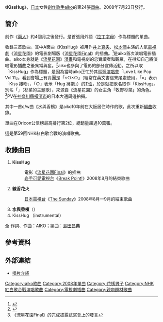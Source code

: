 {{Infobox Single
| Name       = KissHug
| Artist     = [[aiko|aiko]]
| Album      = [[BABY_(aiko專輯)|BABY]]
| Released   = 2008年7月23日
| Format     = 
| Recorded   = 21分38秒
| Genre      = [[J-POP|J-POP]]
| Length     =
| Label      = [[PONY_CANYON|PONY CANYON]]
| Writer     = [[aiko|aiko]]
| Producer   = [[千葉篤史|千葉篤史]]、[[島田昌典|島田昌典]]
| Reviews    = 
| Chart position =* 週間最高排行第2位（[[Oricon公信榜|Oricon]]）
* 2008年度年間排行第67位（[[Oricon公信榜|Oricon]]）
| Certification  = 金（[[日本唱片協會|日本唱片協會]]）
| Last single = [[兩人_(aiko單曲)|兩人]]<br />（2008年）
| This single = '''KissHug''' <br />（2008年）
| Next single = [[milk/嘆息之吻|milk／嘆息之吻]]<br />（2009年）
}}
《'''KissHug'''》，[[日本|日本]]女性[[創作歌手|創作歌手]][[aiko|aiko]]的第24張[[單曲|單曲]]。2008年7月23日發行。

==簡介==
前作《[[兩人_(aiko單曲)|兩人]]》約4個月之後發行。是首張用外語（[[拉丁字母|拉丁字母]]）作為標題的單曲。

收錄三首歌曲。其中A面曲《KissHug》被用作[[井上真央|井上真央]]、[[松本潤|松本潤]]主演的人氣[[日本電視劇|電視劇]]《[[流星花園_(日本電視劇)|流星花園]]》的電影劇場版《[[流星花園F|流星花園Final]]》的插曲。<ref>[http://oops-music.com/info/view_news.html?nid=39433 {{lang|ja|aiko シングル「KissHug」7月23日リリース・・・映画「花より男子ファイナル」挿入歌}}]{{dead link|date=2017年11月 |bot=InternetArchiveBot |fix-attempted=yes }}</ref>是aiko首次演唱電影插曲。aiko本身就是《[[流星花園|流星花園]]》[[漫畫|漫畫]]和電視劇的忠實讀者和觀眾，在得知自己將演唱電影插曲之後異常興奮。<ref>{{Cite web |url=http://ent.163.com/08/0722/10/4HEUCI9V00031NJO.html |title=《花样男子》继续大卖 井上真央奔赴冲绳庆祝 |accessdate=2011-01-02 |archive-date=2008-12-30 |archive-url=https://web.archive.org/web/20081230191503/http://ent.163.com/08/0722/10/4HEUCI9V00031NJO.html |dead-url=no }}</ref>aiko也參與了電影的部分宣傳活動。之所以取「KissHug」作為標題，是因為當時aiko正忙於其巡迴[[演唱會|演唱會]]「Love Like Pop Vol.11」，看到會場上有賣團是「×○×○」（經常在英文書信末尾處使用，「×」表示「Kiss 接吻」，「○」表示「Hug 擁抱」）的[[T恤|T恤]]，於是就把歌名取作「KissHug」。別名「{{lang|ja|つくしのテーマ}}」（杉菜的主題歌），來源自《流星花園》的女主角「牧野杉菜」的角色。<ref>《流星花園Final》的完成披露試寫會上的發言</ref>PV在[[神奈川縣|神奈川縣]][[橫濱市|橫濱市]]的日本大通周邊拍攝。

其中一首c/w曲《水與香檳》是aiko10年前在大阪居住時作的歌，此次重新[[編曲|編曲]]收錄。

單曲在Oricon公信榜最高排行第2位，總銷量超過10萬張。

這是第59回NHK紅白歌合戰的演唱歌曲。

==收錄曲目==
# '''KissHug'''
#: 電影《[[流星花園F|流星花園Final]]》的插曲
#: [[岩手可愛電視台|岩手可愛電視台]]《[[Break_Point!|Break Point!]]》2008年8月的結束歌曲
# '''線香花火'''
#: [[日本電視台|日本電視台]]《[[The_Sunday|The Sunday]]》2008年8月—9月的結束歌曲
# '''水與香檳'''（{{lang|ja|水とシャンパン}}）
# KissHug （instrumental）

全 作詞、作曲：AIKO；編曲：[[島田昌典|島田昌典]]

==參考資料==
{{reflist}}

==外部連結==
*[https://web.archive.org/web/20110908014411/http://hp.ponycanyon.co.jp/pchp/cgi-bin/PCHPM.pl?TRGID=PCHP_SKH_1010&CMD=DSP&DSP_SKHBNG=200800001578&DSP_SKHKETSEQ=001 唱片介紹]

{{Aiko}}
{{流星花園}}

[[Category:aiko歌曲|Category:aiko歌曲]]
[[Category:2008年單曲|Category:2008年單曲]]
[[Category:花樣男子|Category:花樣男子]]
[[Category:NHK紅白歌合戰演唱歌曲|Category:NHK紅白歌合戰演唱歌曲]]
[[Category:電視劇插曲|Category:電視劇插曲]]
[[Category:親吻題材歌曲|Category:親吻題材歌曲]]